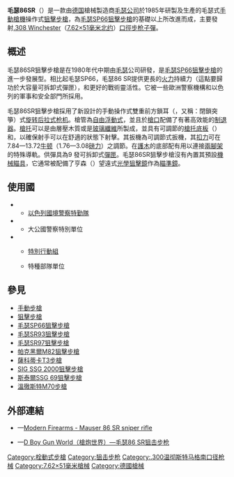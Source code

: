 {{noteTA
|G1=軍事
|G2=長度單位
|G3=Firearms
}}
{{Infobox Weapon
|name= 毛瑟86SR<br />{{Lang|en|Mauser 86SR}}
|image= 
|image_size= 300px
|caption= 
|origin= {{flagcountry|Federal Republic of Germany}}
|type= [[手動槍機|栓式步槍]]、[[狙擊步槍|狙擊步槍]]
<!-- Type selection -->
|is_ranged= yes
|is_bladed= 
|is_explosive= 
|is_artillery= 
|is_vehicle= 
|is_missile= 
|is_UK= 
<!-- Service history -->
|service= 
|used_by= 
|wars= 
<!-- Production history -->
|designer= [[毛瑟|毛瑟]]
|design_date= 1986年
|manufacturer= 毛瑟
|unit_cost= 
|production_date= 1986—1993年
|number= 
|variants= 
<!-- General specifications -->
|spec_label= 
|weight= 沒有裝上瞄準鏡：5.9[[千克|公斤]]（13.01[[磅|磅]]）
|length= 1,270[[毫米|毫米]]（50[[英寸|英吋]]）
|part_length= 730毫米（28.74英吋）
|width= 
|height= 
|diameter= 
|crew= 
<!-- Ranged weapon specifications --> 
|cartridge= -{}-
* [[7.62×51mm_NATO|7.62×51毫米北約口徑]]
* [[.300溫徹斯特麥格農|.300溫徹斯特麥格農]]
|caliber= 7.62毫米（.308英吋）
|barrels= 1根，重型，[[不鏽鋼|不鏽鋼]]製，[[膛線|膛線]]4條，右旋，{{Link-en|比賽等級|Match grade}}，[[自由浮動式槍管|自由浮動式]]，[[槍口|槍口]]裝有多室式[[砲口制動器|制退]]／[[消焰器|消焰器]]
|action= [[手動槍機#旋轉後拉式槍機|旋转后拉式枪机]]
|mode= {{Link-en|連發步槍|repeating rifle|連發}}
|rate= 
|velocity= 
|energy= 
|range= 500[[米_(单位)|公尺]]（546.81[[码|码]]，1,640.42[[英尺|英尺]]）
|max_range= 
|feed= 9發可拆卸式[[彈匣|彈匣]]
|sights= <div class="NavFrame collapsed" style="color: black; background-color: #FFFFFF; margin: 0 auto; padding: 0 10px; text-align: left;"><div class="NavHead" style="background-color: #FFFFFF; margin: 0 auto; padding: 0 10px; font-weight:normal;"></div><div class="NavContent" style="background-color: #FFFFFF; margin: 0 auto; padding: 0 10px;">
* 亨森（{{Lang|en|Henson}}）望遠式[[瞄準镜|光學瞄準鏡]]
* [[夜視鏡|夜視瞄準鏡]]
</div>
</div>
<!-- 火炮規格 -->
|breech= 
|recoil= 
|carriage= 
|elevation= 
|traverse= 
<!-- 刃器規格 --> 
|blade_type= 
|hilt_type= 
|sheath_type= 
|head_type= 
|haft_type= 
<!-- 爆炸物內填炸藥規格 --> 
|filling= 
|filling_weight= 
|detonation= 
|yield= 
<!-- 車輛/飛彈規格 -->
|armour= 
|primary_armament= 
|secondary_arament= 
|engine= 
|engine_power= 
|transmission= 
|payload_capacity= 
|fuel_capacity= 
|pw_ratio= 
|suspension= 
|clearance= 
|vehicle_range= 
|speed= 
|guidance= 
|steering= 
<!-- Missiles only -->
|wingspan= 
|propellant= 
|ceiling= 
|altitude= 
|depth= 
|boost= 
|accuracy= 
|launch_platform= 
|transport= 
}}

'''毛瑟86SR'''（{{Lang-en|'''Mauser 86 SR'''}}）是一款由[[德国|德国]]槍械製造商[[毛瑟|毛瑟公司]]於1985年研製及生產的毛瑟式[[手動槍機|手動槍機]]操作式[[狙擊步槍|狙擊步槍]]，為[[毛瑟SP66狙擊步槍|毛瑟SP66狙擊步槍]]的基礎以上所改進而成，主要發射[[.308_Winchester|.308 Winchester]]（[[7.62×51mm_NATO|7.62×51毫米]][[北大西洋公约组织|北约]]）[[口徑|口徑]][[步枪|步枪]][[子彈|子彈]]。

== 概述 ==
毛瑟86SR狙擊步槍是在1980年代中期由[[毛瑟|毛瑟]]公司研發，是[[毛瑟SP66狙擊步槍|毛瑟SP66狙擊步槍]]的進一步發展型。相比起毛瑟SP66，毛瑟86 SR提供更長的[[火力|火力]]持續力（這點要歸功於大容量可拆卸式彈匣），和更好的戰術靈活性。它被一些歐洲警察機構和以色列的軍事和安全部門所採用。

毛瑟86SR狙擊步槍採用了新設計的手動操作式雙重前方鎖耳（{{Lang-en|Lug}}，又稱：閉鎖突箏）式[[手動槍機#旋轉後拉式槍機|旋转后拉式枪机]]。槍管為[[自由浮動式槍管|自由浮動式]]，並且於[[槍口|槍口]]配備了有著高效能的[[砲口制動器|制退器]]。[[槍托|槍托]]可以是由層壓木質或是[[玻璃钢|玻璃纖維]]所製成，並具有可調節的[[槍托底板|槍托底板]]（{{Lang-en|Buttplate}}）和{{Link-en|托腮板|Cheekpiece}}，以確保射手可以在舒適的狀態下射擊。其扳機為可調節式{{Link-en|比賽等級|Match grade}}扳機，其[[扳機扣力|扣力]]可在7.84—13.72[[牛頓_(單位)|牛顿]]（1.76—3.08[[磅力|磅力]]）之調節。在[[護木|護木]]的底部配有用以連接[[兩腳架|兩腳架]]的特殊導軌。供彈具為9 發可拆卸式[[彈匣|彈匣]]。毛瑟86SR狙擊步槍沒有內置其預設[[機械瞄具|機械瞄具]]，它通常被配備了亨森（{{Lang-en|Henson}}）望遠式[[瞄準镜|光學狙擊鏡]]作為[[瞄準鏡|瞄準鏡]]。

== 使用國 ==
* {{flagcountry|Israel}}
** [[以色列國境警察特勤隊|以色列國境警察特勤隊]]
* {{flagcountry|Luxembourg}}
** 大公國警察特別單位
* {{flagcountry|Portugal}}
** {{tsl|en|Polícia de Segurança Pública|葡萄牙治安警察局}}[[特別行動組_(葡萄牙)|特別行動組]]
** 特種部隊單位

== 參見 ==
* [[手動槍機|手動步槍]]
* [[狙擊步槍|狙擊步槍]]
* [[毛瑟SP66狙擊步槍|毛瑟SP66狙擊步槍]]
* [[毛瑟SR93狙擊步槍|毛瑟SR93狙擊步槍]]
* [[毛瑟SR97狙擊步槍|毛瑟SR97狙擊步槍]]
* [[帕克黑爾M82狙擊步槍|帕克黑爾M82狙擊步槍]]
* [[薩科蒂卡T3步槍|薩科蒂卡T3步槍]]
* [[SIG_SSG_2000狙擊步槍|SIG SSG 2000狙擊步槍]]
* [[斯泰爾SSG_69狙擊步槍|斯泰爾SSG 69狙擊步槍]]
* [[溫徹斯特M70步槍|溫徹斯特M70步槍]]
<!-- == 資料來源 ==
<div class="references-small">
<references />
</div> -->

== 外部連結 ==
* {{en icon}}—[http://world.guns.ru/sniper/sniper-rifles/de/mauser-6sr-e.html Modern Firearms - Mauser 86 SR sniper rifle] {{Wayback|url=http://world.guns.ru/sniper/sniper-rifles/de/mauser-6sr-e.html |date=20141021184401 }}
* {{zh-hans icon}}—[http://pewpewpew.work/german/mauser/86sr/86sr.htm D Boy Gun World（槍炮世界）—毛瑟86 SR狙击步枪] {{Wayback|url=http://pewpewpew.work/german/mauser/86sr/86sr.htm |date=20200221174829 }}

{{毛瑟公司槍械}}

[[Category:栓動式步槍|Category:栓動式步槍]]
[[Category:狙击步枪|Category:狙击步枪]]
[[Category:.300温彻斯特马格南口径枪械|Category:.300温彻斯特马格南口径枪械]]
[[Category:7.62×51毫米槍械|Category:7.62×51毫米槍械]]
[[Category:德國槍械|Category:德國槍械]]